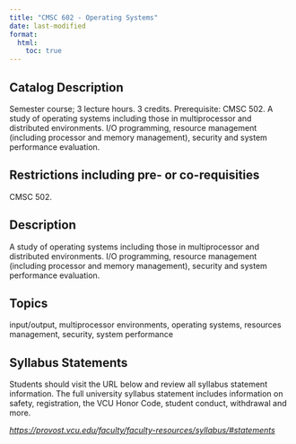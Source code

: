 ```yaml
---
title: "CMSC 602 - Operating Systems"
date: last-modified
format:
  html:
    toc: true
---
```


## Catalog Description

Semester course; 3 lecture hours. 3 credits. Prerequisite: CMSC 502. A study of operating systems including those in multiprocessor and distributed environments. I/O programming, resource management (including processor and memory management), security and system performance evaluation.


## Restrictions including pre- or co-requisities
 
CMSC 502.

## Description

A study of operating systems including those in multiprocessor and distributed environments. I/O programming, resource management (including processor and memory management), security and system performance evaluation.

## Topics

input/output, multiprocessor environments, operating systems, resources management, security, system performance

## Syllabus Statements

Students should visit the URL below and review all syllabus statement information. The full university syllabus statement includes information on safety, registration, the VCU Honor Code, student conduct, withdrawal and more.

*<https://provost.vcu.edu/faculty/faculty-resources/syllabus/#statements>*


